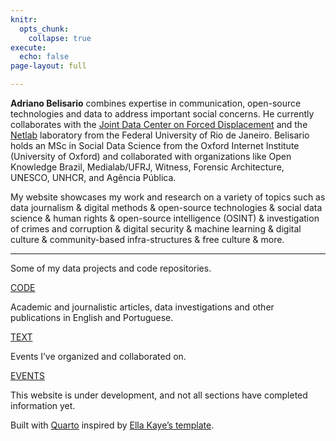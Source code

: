 ```yaml
---
knitr:
  opts_chunk: 
    collapse: true
execute: 
  echo: false
page-layout: full

---
```



::: {layout-ncol=2}
**[Adriano Belisario]{.colorchange}** combines expertise in communication, open-source technologies and data to address important social concerns. He currently collaborates with the [Joint Data Center on Forced Displacement](https://www.jointdatacenter.org/) and the [Netlab](https://netlab.eco.ufrj.br/) laboratory from the Federal University of Rio de Janeiro. Belisario holds an MSc in Social Data Science from the Oxford Internet Institute (University of Oxford) and collaborated with organizations like Open Knowledge Brazil, Medialab/UFRJ, Witness, Forensic Architecture, UNESCO, UNHCR, and Agência Pública. 

My website showcases my work and research on a variety of topics such as data journalism & digital methods & open-source technologies & social data science & human rights & open-source intelligence (OSINT) & investigation of crimes and corruption & digital security & machine learning & digital culture & community-based infra-structures & free culture & more.

:::

---

::: {.grid}

::: {.g-col-12 .g-col-md-4}
<div class="card h-100" id="card-first-color">
<div class="card-body d-flex flex-column">
<p class="card-text">Some of my data projects and code repositories.</p>
<div style="margin-top: auto;"><a href="code.qmd" class="card-link heading-font">CODE</a></div>
</div>
</div>
::: 

::: {.g-col-12 .g-col-md-4}
<div class="card h-100" id="card-first-color">
<div class="card-body d-flex flex-column">
<p class="card-text">Academic and journalistic articles, data investigations and other publications in English and Portuguese.</p>
<div style="margin-top: auto;"><a href="publications.qmd" class="card-link first-color-link heading-font">TEXT</a></div>
</div>
</div>
:::

::: {.g-col-12 .g-col-md-4}
<div class="card h-100" id="card-first-color">
<div class="card-body d-flex flex-column">
<p class="card-text">Events I've organized and collaborated on.</p>
<div style="margin-top: auto;"><a href="events.qmd" class="card-link first-color-link heading-font">EVENTS</a></div>
</div>
</div>
:::

:::

::: {.footer}
This website is under development, and not all sections have completed information yet. 

Built with [Quarto](https://quarto.org/) inspired by [Ella Kaye's template](https://github.com/EllaKaye/ellakaye.co.uk).
:::

